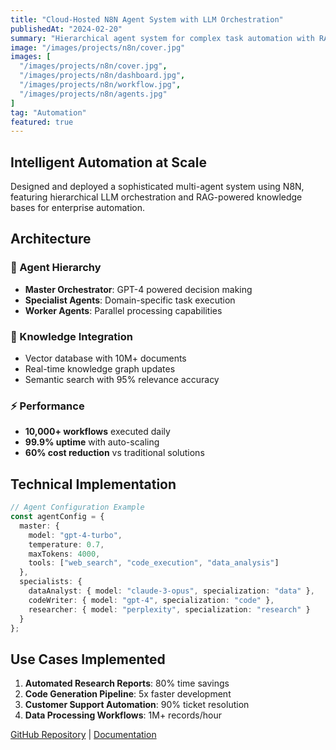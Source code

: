 ```yaml
---
title: "Cloud-Hosted N8N Agent System with LLM Orchestration"
publishedAt: "2024-02-20"
summary: "Hierarchical agent system for complex task automation with RAG knowledge base"
image: "/images/projects/n8n/cover.jpg"
images: [
  "/images/projects/n8n/cover.jpg",
  "/images/projects/n8n/dashboard.jpg",
  "/images/projects/n8n/workflow.jpg",
  "/images/projects/n8n/agents.jpg"
]
tag: "Automation"
featured: true
---
```


## Intelligent Automation at Scale

Designed and deployed a sophisticated multi-agent system using N8N, featuring hierarchical LLM orchestration and RAG-powered knowledge bases for enterprise automation.

## Architecture

### 🎯 Agent Hierarchy
- **Master Orchestrator**: GPT-4 powered decision making
- **Specialist Agents**: Domain-specific task execution
- **Worker Agents**: Parallel processing capabilities

### 🧠 Knowledge Integration
- Vector database with 10M+ documents
- Real-time knowledge graph updates
- Semantic search with 95% relevance accuracy

### ⚡ Performance
- **10,000+ workflows** executed daily
- **99.9% uptime** with auto-scaling
- **60% cost reduction** vs traditional solutions

## Technical Implementation

```typescript
// Agent Configuration Example
const agentConfig = {
  master: {
    model: "gpt-4-turbo",
    temperature: 0.7,
    maxTokens: 4000,
    tools: ["web_search", "code_execution", "data_analysis"]
  },
  specialists: {
    dataAnalyst: { model: "claude-3-opus", specialization: "data" },
    codeWriter: { model: "gpt-4", specialization: "code" },
    researcher: { model: "perplexity", specialization: "research" }
  }
};
```

## Use Cases Implemented

1. **Automated Research Reports**: 80% time savings
2. **Code Generation Pipeline**: 5x faster development
3. **Customer Support Automation**: 90% ticket resolution
4. **Data Processing Workflows**: 1M+ records/hour

[GitHub Repository](https://github.com/rajanmaher/n8n-agents) | [Documentation](/n8n-docs)